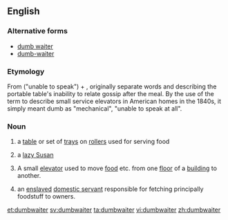 ==English==

===Alternative forms===
* [[dumb waiter]]
* [[dumb-waiter]]

===Etymology===
From {{term|dumb}} ("unable to speak") + {{term|waiter}}, originally separate words and describing the portable table's inability to relate gossip after the meal. By the use of the term to describe small service elevators in American homes in the 1840s, it simply meant dumb as "mechanical", "unable to speak at all".

===Noun===
{{en-noun}}

# {{context|obsolete|lang=en}} a [[table]] or set of [[tray]]s on [[roller]]s used for serving food
# {{context|obsolete|lang=en}} a [[lazy Susan]]
# A small [[elevator]] used to move [[food]] etc. from one [[floor]] of a [[building]] to another.
#{{context|absolete|ang=en}} an [[salve|enslaved]] [[domestic servant]] responsible for fetching principally foodstuff to owners.

[[et:dumbwaiter]]
[[sv:dumbwaiter]]
[[ta:dumbwaiter]]
[[vi:dumbwaiter]]
[[zh:dumbwaiter]]